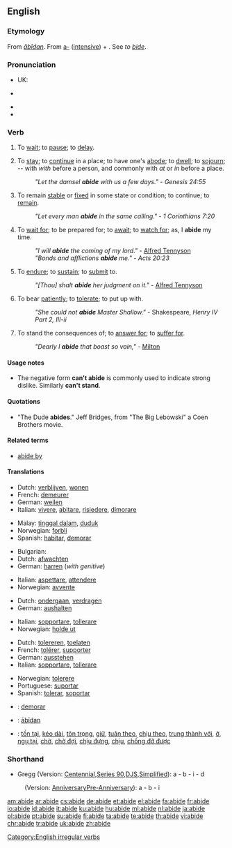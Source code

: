 ==English==

===Etymology===
From {{etyl|ang}} ''[[abidan|ābīdan]]''. From [[a-]] ([[intensive]]) + {{term|bīdan||to wait}}. See ''to [[bide]]''.

===Pronunciation===
* UK: {{IPA|/əˈbaɪd/}}
* {{a|US}} {{IPA|/əˈbɑjd/}}
* {{audio|en-us-abide.ogg|Audio (US)}}
* {{rhymes|aɪd}}

===Verb===
{{en-verb|abides|abiding|'''[[abode]]''' ''or'' '''[[abided]]'''|'''[[abode]]''', '''[[abided]]''', ''or (rare)'', '''[[abidden]]'''}}

# {{context|intransitive|obsolete}} To [[wait]]; to [[pause]]; to [[delay]].
# {{intransitive}} To [[stay]]; to [[continue]] in a place; to have one's [[abode]]; to [[dwell]]; to [[sojourn]]; -- with ''with'' before a person, and commonly with ''at'' or ''in'' before a place.
#: ''"Let the damsel '''abide''' with us a few days."'' - ''Genesis 24:55''
# {{intransitive}} To remain [[stable]] or [[fixed]] in some state or condition; to continue; to [[remain]].
#: ''"Let every man '''abide''' in the same calling."'' - ''1 Corinthians 7:20''
# {{context|transitive|obsolete with a ''personal'' object}} To [[wait for]]; to be prepared for; to [[await]]; to [[watch for]]; as, I '''abide''' my time.
#: ''"I will '''abide''' the coming of my lord."'' - [[w:Alfred Tennyson|Alfred Tennyson]]
#: ''"Bonds and afflictions '''abide''' me."'' - ''Acts 20:23''
# {{transitive}} To [[endure]]; to [[sustain]]; to [[submit]] to.
#: ''"[Thou] shalt '''abide''' her judgment on it."'' - [[w:Alfred Tennyson|Alfred Tennyson]]
# {{transitive}} To bear [[patiently]]; to [[tolerate]]; to put up with.
#: ''"She could not '''abide''' Master Shallow."'' - Shakespeare, ''Henry IV Part 2, III-ii''
# {{context|transitive|confused with ''[[aby]]'' "to pay for"}} To stand the consequences of; to [[answer for]]; to [[suffer for]].
#: ''"Dearly I '''abide''' that boast so vain,"'' - [[w:Milton|Milton]]

====Usage notes====
* The negative form '''can't abide''' is commonly used to indicate strong dislike. Similarly '''can't stand'''.

====Quotations====
* "The Dude '''abides'''." Jeff Bridges, from "The Big Lebowski" a Coen Brothers movie.

====Related terms====
* [[abide by]]

====Translations====
{{trans-top|to dwell}}
* Dutch: [[verblijven]], [[wonen]]
* French: [[demeurer]]
* German: [[weilen]]
* Italian: [[vivere]], [[abitare]], [[risiedere]], [[dimorare]]
{{trans-mid}}
* Malay: [[tinggal dalam]], [[duduk]]
* Norwegian: [[forbli]]
* Spanish: [[habitar]], [[demorar]]
{{trans-bottom}}

{{trans-top|to await}}
* Bulgarian: {{t|bg|чакам, очаквам|sc=Cyrl}}
* Dutch: [[afwachten]]
* German: [[harren]] (''with genitive'')
{{trans-mid}}
* Italian: [[aspettare]], [[attendere]]
* Norwegian: [[avvente]]
{{trans-bottom}}

{{trans-top|to endure}}
* Dutch: [[ondergaan]], [[verdragen]]
* German: [[aushalten]]
{{trans-mid}}
* Italian: [[sopportare]], [[tollerare]]
* Norwegian: [[holde ut]]
{{trans-bottom}}

{{trans-top|to tolerate}}
* Dutch: [[tolereren]], [[toelaten]]
* French: [[tolérer]], [[supporter]]
* German: [[ausstehen]]
* Italian: [[sopportare]], [[tollerare]]
{{trans-mid}}
* Norwegian: [[tolerere]]
* Portuguese: [[suportar]]
* Spanish: [[tolerar]], [[soportar]]
{{trans-bottom}}

{{checktrans-top}}
* {{ttbc|Interlingua}}: [[demorar]]
* {{ttbc|Old English}}: [[abidan|ābīdan]]
* {{ttbc|Vietnamese}}: [[tồn tại]], [[kéo dài]], [[tôn trọng]], [[giữ]], [[tuân theo]], [[chịu theo]], [[trung thành với]], [[ở]], [[ngụ tại]], [[chờ]], [[chờ đợi]], [[chịu đựng]], [[chịu]], [[chống đỡ được]]
{{trans-bottom}}

===Shorthand===
* Gregg (Version: [http://en.wikipedia.org/wiki/Gregg_Shorthand#Centennial_Gregg_Shorthand Centennial],[http://en.wikipedia.org/wiki/Gregg_Shorthand#Series_90_Gregg_Shorthand Series 90],[http://en.wikipedia.org/wiki/Gregg_Shorthand#Diamond_Jubilee_Gregg_Shorthand DJS],[http://en.wikipedia.org/wiki/Gregg_Shorthand#Simplified_Gregg_Shorthand Simplified]): a - b - i - d
: (Version: [http://en.wikipedia.org/wiki/Gregg_Shorthand#Anniversary_Gregg_Shorthand Anniversary][http://en.wikipedia.org/wiki/Gregg_Shorthand#Pre_Anniversary_Gregg_Shorthand Pre-Anniversary]): a - b - i

[[Category:English irregular verbs]]

[[am:abide]]
[[ar:abide]]
[[cs:abide]]
[[de:abide]]
[[et:abide]]
[[el:abide]]
[[fa:abide]]
[[fr:abide]]
[[io:abide]]
[[id:abide]]
[[it:abide]]
[[ku:abide]]
[[hu:abide]]
[[ml:abide]]
[[nl:abide]]
[[ja:abide]]
[[pl:abide]]
[[pt:abide]]
[[su:abide]]
[[fi:abide]]
[[ta:abide]]
[[te:abide]]
[[th:abide]]
[[vi:abide]]
[[chr:abide]]
[[tr:abide]]
[[uk:abide]]
[[zh:abide]]